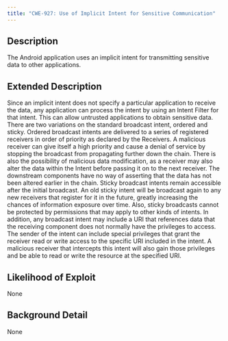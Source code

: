 ```yaml
---
title: "CWE-927: Use of Implicit Intent for Sensitive Communication"
---
```


## Description
The Android application uses an implicit intent for transmitting sensitive data to other applications.

## Extended Description

Since an implicit intent does not specify a particular application to receive the data, any application can process the intent by using an Intent Filter for that intent. This can allow untrusted applications to obtain sensitive data. There are two variations on the standard broadcast intent, ordered and sticky.
Ordered broadcast intents are delivered to a series of registered receivers in order of priority as declared by the Receivers. A malicious receiver can give itself a high priority and cause a denial of service by stopping the broadcast from propagating further down the chain. There is also the possibility of malicious data modification, as a receiver may also alter the data within the Intent before passing it on to the next receiver. The downstream components have no way of asserting that the data has not been altered earlier in the chain.
Sticky broadcast intents remain accessible after the initial broadcast. An old sticky intent will be broadcast again to any new receivers that register for it in the future, greatly increasing the chances of information exposure over time. Also, sticky broadcasts cannot be protected by permissions that may apply to other kinds of intents.
In addition, any broadcast intent may include a URI that references data that the receiving component does not normally have the privileges to access. The sender of the intent can include special privileges that grant the receiver read or write access to the specific URI included in the intent. A malicious receiver that intercepts this intent will also gain those privileges and be able to read or write the resource at the specified URI.


## Likelihood of Exploit
None

## Background Detail
None
        